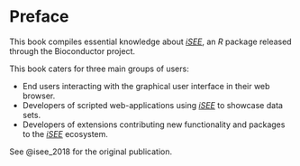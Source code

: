 # Preface {.unnumbered}

This book compiles essential knowledge about [*iSEE*][bioc-isee], an *R* package released through the Bioconductor project.

This book caters for three main groups of users:

- End users interacting with the graphical user interface in their web browser.
- Developers of scripted web-applications using [*iSEE*][bioc-isee] to showcase data sets.
- Developers of extensions contributing new functionality and packages to the [*iSEE*][bioc-isee] ecosystem.

See @isee_2018 for the original publication.

[bioc-isee]: https://bioconductor.org/packages/iSEE/
